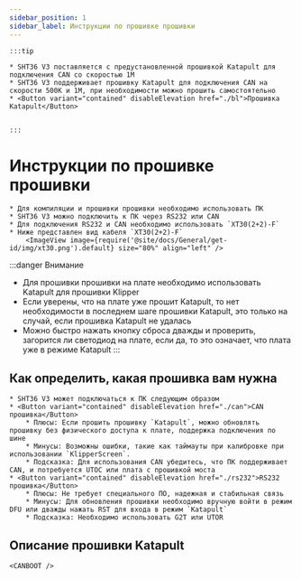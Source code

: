 ```yaml
---
sidebar_position: 1
sidebar_label: Инструкции по прошивке прошивки
---
```









    :::tip

    * SHT36 V3 поставляется с предустановленной прошивкой Katapult для подключения CAN со скоростью 1M
    * SHT36 V3 поддерживает прошивку Katapult для подключения CAN на скорости 500K и 1M, при необходимости можно прошить самостоятельно
    * <Button variant="contained" disableElevation href="./bl">Прошивка Katapult</Button>


    :::

# Инструкции по прошивке прошивки
    
    * Для компиляции и прошивки прошивки необходимо использовать ПК
    * SHT36 V3 можно подключить к ПК через RS232 или CAN
    * Для подключения RS232 и CAN необходимо использовать `XT30(2+2)-F`
    * Ниже представлен вид кабеля `XT30(2+2)-F`
        <ImageView image={require('@site/docs/General/get-id/img/xt30.png').default} size="80%" align="left" />

:::danger Внимание
* Для прошивки прошивки на плате необходимо использовать Katapult для прошивки Klipper
* Если уверены, что на плате уже прошит Katapult, то нет необходимости в последнем шаге прошивки Katapult, это только на случай, если прошивка Katapult не удалась
* Можно быстро нажать кнопку сброса дважды и проверить, загорится ли светодиод на плате, если да, то это означает, что плата уже в режиме Katapult
:::

## Как определить, какая прошивка вам нужна

    * SHT36 V3 может подключаться к ПК следующим образом
    * <Button variant="contained" disableElevation href="./can">CAN прошивка</Button>
        * Плюсы: Если прошить прошивку `Katapult`, можно обновлять прошивку без физического доступа к плате, поддержка подключения по шине
        * Минусы: Возможны ошибки, такие как таймауты при калибровке при использовании `KlipperScreen`.
        * Подсказка: Для использования CAN убедитесь, что ПК поддерживает CAN, и потребуется UTOC или плата с прошивкой моста
    * <Button variant="contained" disableElevation href="./rs232">RS232 прошивка</Button>
        * Плюсы: Не требует специального ПО, надежная и стабильная связь
        * Минусы: Для обновления прошивки необходимо вручную войти в режим DFU или дважды нажать RST для входа в режим `Katapult`
        * Подсказка: Необходимо использовать G2T или UTOR

## Описание прошивки Katapult

    <CANBOOT />